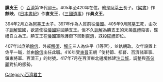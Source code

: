 {{Infobox Korean name
|hangul=전지왕
|hanja=腆支王
|rr=Jeonji-wang
|mr=Chǒnji-wang
}}

'''腆支王'''（{{bd|？||420年||CatIdx=S腆}}）[[百濟|百濟]]第18代國王。405年至420年在位。他是[[阿莘王|阿莘王]]長子。《[[梁書|梁書]]》作'''餘映'''，《[[日本書紀|日本書紀]]》作'''直支王'''，《[[三國遺事|三國遺事]]》作'''眞攴王'''。

394年2月立為[[阿莘王|阿莘王]]太子。397年作為人質前往[[倭國|倭國]]。405年9月[[阿莘王|阿莘王]]死，由次子[[訓解|訓解]]監國，欲遣使往[[倭國|倭國]]迎回腆支王。但不久[[訓解|訓解]]為腆支王的末弟[[碟禮|碟禮]]殺害，碟禮自立為王。腆支王在[[倭國|倭國]]軍隊護衛下回到[[百濟|百濟]]，誅殺[[碟禮|碟禮]]即位。

407年以庶弟[[餘信|餘信]]、外戚[[解須|解須]]、[[解丘|解丘]]三人為佐平（1等官），並執朝政。次年設置上佐平一職，並由[[餘信|餘信]]出任此職。416年受[[東晉|東晉]]王朝「使持節、都督、百濟諸軍事、鎮東將軍、百濟王」的封號。417年7月在百濟東北邊境修建[[沙口城|沙口城]]，調整與[[高句麗|高句麗]]對抗的態勢。


{{start box}}
{{s-before|[[阿莘王|阿莘王]]}}
{{s-title|[[百濟|百濟]]國王|405年－420年}}
{{s-after|[[久爾辛王|久爾辛王]]}}
{{end box}}
{{百济君主}}

{{Korea-bio-stub}}

[[Category:百濟君主|Category:百濟君主]]